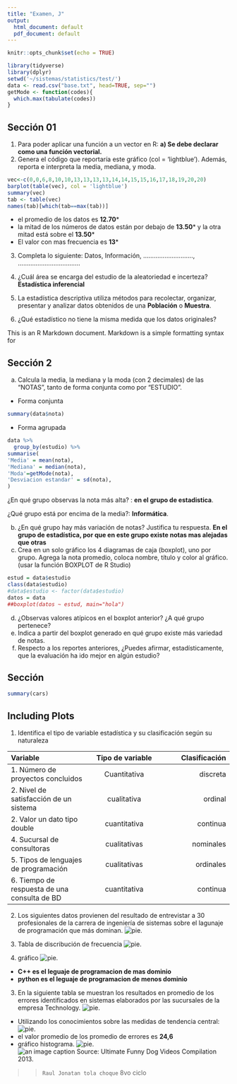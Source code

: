 ```yaml
---
title: "Examen, J"
output:
  html_document: default
  pdf_document: default
---
```


```r
knitr::opts_chunk$set(echo = TRUE)

library(tidyverse)
library(dplyr)
setwd('~/sistemas/statistics/test/')
data <- read.csv("base.txt", head=TRUE, sep="")
getMode <- function(codes){
  which.max(tabulate(codes))
}
```

## Sección 01
1. Para poder aplicar una función a un vector en R:
  **a) Se debe declarar como una función vectorial.**
2. Genera el código que reportaría este gráfico (col = 'lightblue'). Además, reporta e
interpreta la media, mediana, y moda.
```r
vec<-c(0,0,6,8,10,10,13,13,13,13,14,14,15,15,16,17,18,19,20,20)
barplot(table(vec), col = 'lightblue')
summary(vec)
tab <- table(vec)
names(tab)[which(tab==max(tab))]
```
+ el promedio de los datos es **12.70***
+ la mitad de los números de datos están por debajo de  **13.50*** y la otra mitad está sobre el **13.50***
+ El valor con mas frecuencia es  **13***


3. Completa lo siguiente:
Datos, Información, ……………………...., ……………………………..

4. ¿Cuál área se encarga del estudio de la aleatoriedad e incerteza?
**Estadística inferencial**

5. La estadística descriptiva utiliza métodos para recolectar, organizar, presentar y
analizar datos obtenidos de una **Población** o **Muestra**.

6. ¿Qué estadístico no tiene la misma medida que los datos originales?

This is an R Markdown document. Markdown is a simple formatting syntax for 

## Sección 2

a) Calcula la media, la mediana y la moda (con 2 decimales) de las “NOTAS”,
tanto de forma conjunta como por “ESTUDIO”.
- Forma conjunta
```r
summary(data$nota)
```

- Forma agrupada
```r
data %>%
  group_by(estudio) %>%
summarise(
'Media' = mean(nota),
'Mediana' = median(nota),
'Moda'=getMode(nota),
'Desviacion estandar' = sd(nota),
)
```

¿En qué grupo observas la nota más alta? : 
**en el grupo de estadistica**.

¿Qué grupo está por encima de la media?: 
**Informática**.


b) ¿En qué grupo hay más variación de notas? Justifica tu respuesta.
**En el grupo de estadística, por que en este grupo existe notas mas alejadas que otras**
c) Crea en un solo gráfico los 4 diagramas de caja (boxplot), uno por grupo.
Agrega la nota promedio, coloca nombre, título y color al gráfico. (usar la
función BOXPLOT de R Studio)
```r
estud = data$estudio
class(data$estudio)
#data$estudio <- factor(data$estudio)
datos = data
##boxplot(datos ~ estud, main="hola")
```
d) ¿Observas valores atípicos en el boxplot anterior? ¿A qué grupo pertenece?
e) Indica a partir del boxplot generado en qué grupo existe más variedad de
notas.
f) Respecto a los reportes anteriores, ¿Puedes afirmar, estadísticamente, que
la evaluación ha ido mejor en algún estudio?


## Sección

```r
summary(cars)
```

## Including Plots

1. Identifica el tipo de variable estadística y su clasificación según su naturaleza

| Variable       | Tipo de variable     | Clasificación     |
| :------------- | :----------: | -----------: |
| 1. Número de proyectos concluidos |   Cuantitativa |  discreta   |
| 2. Nivel de satisfacción de un sistema   | cualitativa  | ordinal  |
| 2. Valor un dato tipo double   | cuantitativa  |  continua |
| 4. Sucursal de consultoras   | cualitativas | nominales  |
| 5. Tipos de lenguajes de programación   | cualitativas |  ordinales |
| 6. Tiempo de respuesta de una consulta de BD   | cuantitativa  |  continua |

2. Los siguientes datos provienen del resultado de entrevistar a 30 profesionales de
la carrera de ingeniería de sistemas sobre el lagunaje de programación que más
dominan.
![pie.](images/languajes.png)

1. Tabla de discribución de frecuencia
![pie.](images/tablaf.PNG)
2. gráfico
![pie.](images/pie.PNG)
- **C++ es el leguaje de programacion de mas dominio**
- **python es el leguaje de programacion de menos dominio**

3. En la siguiente tabla se muestran los resultados en promedio de los errores
identificados en sistemas elaborados por las sucursales de la empresa Technology.
![pie.](images/tabb.png)

- Utilizando los conocimientos sobre las medidas de tendencia central:
![pie.](images/media.PNG)
- el valor promedio de los promedio de errores es **24,6** 
-  gráfico histograma.
![pie.](images/hist.PNG)
![an image caption Source: Ultimate Funny Dog Videos Compilation 2013.](images/media.PNG)

>> `Raul Jonatan tola choque` 8vo ciclo
